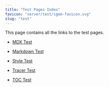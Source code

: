 ```yaml
---
title: "Test Pages Index"
favicon: "server/test/igem-favicon.svg"
slug: "test"
---
```


This page contains all the links to the test pages.

- [MDX Test](mdx)

- [Markdown Test](markdown)

- [Style Test](style)

- [Tracer Test](tracer)

- [TOC Test](toc)

